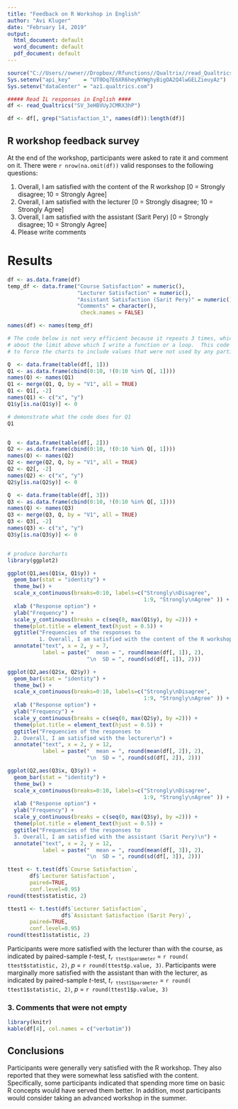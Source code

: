 ```yaml
---
title: "Feedback on R Workshop in English"
author: "Avi Kluger"
date: "February 14, 2019"
output:
  html_document: default
  word_document: default
  pdf_document: default
---
```


```r

source("C://Users//owner//Dropbox//Rfunctions//Qualtrix//read_Qualtrics.R")
Sys.setenv("api_key"    = "UT0Dq7E6XR6heyNYWghyBigOA2Q4lwGELZieuyAz")
Sys.setenv("dataCenter" = "az1.qualtrics.com")

##### Read IL responses in English ####
df <- read_Qualtrics("SV_3eHBVUyJCMRX3hP")

df <- df[, grep("Satisfaction_1", names(df)):length(df)]

```

## R workshop feedback survey

At the end of the workshop, participants were asked to rate it and comment on it.  There were `r nrow(na.omit(df))` valid responses to the following questions: 

1. Overall, I am satisfied with the content of the R workshop [0 = Strongly disagree; 10 = Strongly Agree]
2. Overall, I am satisfied with the lecturer [0 = Strongly disagree; 10 = Strongly Agree]
3. Overall, I am satisfied with the assistant (Sarit Pery) [0 = Strongly disagree; 10 = Strongly Agree]
4. Please write comments


# Results


```r

df <- as.data.frame(df)
temp_df <- data.frame("Course Satisfaction" = numeric(), 
                      "Lecturer Satisfaction" = numeric(),
                      "Assistant Satisfaction (Sarit Pery)" = numeric(),
                      "Comments" = character(),
                       check.names = FALSE)

names(df) <- names(temp_df)

# The code below is not very efficient because it repeats 3 times, which is 
# about the limit above which I write a function or a loop.  This code is needed
# to force the charts to include values that were not used by any participants.

Q  <- data.frame(table(df[, 1]))
Q1 <- as.data.frame(cbind(0:10, !(0:10 %in% Q[, 1])))
names(Q) <- names(Q1)
Q1 <- merge(Q1, Q, by = "V1", all = TRUE)
Q1 <- Q1[, -2]
names(Q1) <- c("x", "y")
Q1$y[is.na(Q1$y)] <- 0

# demonstrate what the code does for Q1
Q1


Q  <- data.frame(table(df[, 2]))
Q2 <- as.data.frame(cbind(0:10, !(0:10 %in% Q[, 1])))
names(Q) <- names(Q2)
Q2 <- merge(Q2, Q, by = "V1", all = TRUE)
Q2 <- Q2[, -2]
names(Q2) <- c("x", "y")
Q2$y[is.na(Q2$y)] <- 0

Q  <- data.frame(table(df[, 3]))
Q3 <- as.data.frame(cbind(0:10, !(0:10 %in% Q[, 1])))
names(Q) <- names(Q3)
Q3 <- merge(Q3, Q, by = "V1", all = TRUE)
Q3 <- Q3[, -2]
names(Q3) <- c("x", "y")
Q3$y[is.na(Q3$y)] <- 0


# produce barcharts
library(ggplot2)

ggplot(Q1,aes(Q1$x, Q1$y)) +  
  geom_bar(stat = "identity") +  
  theme_bw() +
  scale_x_continuous(breaks=0:10, labels=c("Strongly\nDisagree", 
                                           1:9, "Strongly\nAgree" )) +
  xlab ("Response option") +
  ylab("Frequency") +
  scale_y_continuous(breaks = c(seq(0, max(Q1$y), by =2))) +
  theme(plot.title = element_text(hjust = 0.5)) +
  ggtitle("Frequencies of the responses to
          1. Overall, I am satisfied with the content of the R workshop\n") +
  annotate("text", x = 2, y = 7, 
           label = paste("  mean = ", round(mean(df[, 1]), 2),
                         "\n  SD = ", round(sd(df[, 1]), 2)))

ggplot(Q2,aes(Q2$x, Q2$y)) +  
  geom_bar(stat = "identity") +  
  theme_bw() +
  scale_x_continuous(breaks=0:10, labels=c("Strongly\nDisagree", 
                                           1:9, "Strongly\nAgree" )) +
  xlab ("Response option") +
  ylab("Frequency") +
  scale_y_continuous(breaks = c(seq(0, max(Q2$y), by =2))) +
  theme(plot.title = element_text(hjust = 0.5)) +
  ggtitle("Frequencies of the responses to
  2. Overall, I am satisfied with the lecturer\n") +
  annotate("text", x = 2, y = 12, 
           label = paste("  mean = ", round(mean(df[, 2]), 2),
                         "\n  SD = ", round(sd(df[, 2]), 2)))

ggplot(Q2,aes(Q3$x, Q3$y)) +  
  geom_bar(stat = "identity") +  
  theme_bw() +
  scale_x_continuous(breaks=0:10, labels=c("Strongly\nDisagree", 
                                           1:9, "Strongly\nAgree" )) +
  xlab ("Response option") +
  ylab("Frequency") +
  scale_y_continuous(breaks = c(seq(0, max(Q3$y), by =2))) +
  theme(plot.title = element_text(hjust = 0.5)) +
  ggtitle("Frequencies of the responses to
  3. Overall, I am satisfied with the assistant (Sarit Pery)\n") +
  annotate("text", x = 2, y = 12, 
           label = paste("  mean = ", round(mean(df[, 3]), 2),
                         "\n  SD = ", round(sd(df[, 3]), 2)))
```




```r
ttest <- t.test(df$`Course Satisfaction`, 
       df$`Lecturer Satisfaction`, 
       paired=TRUE, 
       conf.level=0.95)
round(ttest$statistic, 2)

ttest1 <- t.test(df$`Lecturer Satisfaction`, 
                 df$`Assistant Satisfaction (Sarit Pery)`, 
       paired=TRUE, 
       conf.level=0.95)
round(ttest1$statistic, 2)

```

Participants were more satisfied with the lecturer than with the course, as indicated by paired-sample *t*-test, *t*~`r ttest$parameter`~ = `r round( ttest$statistic, 2)`, *p* = `r round(ttest$p.value, 3)`.  Participants were marginally more satisfied with the assistant than with the lecturer, as indicated by paired-sample *t*-test, *t*~`r ttest1$parameter`~ = `r round( ttest1$statistic, 2)`, *p* = `r round(ttest1$p.value, 3)`

### 3. Comments that were not empty 

```r
library(knitr)
kable(df[4], col.names = c("verbatim"))
```


## Conclusions
Participants were generally very satisfied with the R workshop.  They also reported that they were somewhat less satisfied with the content.  Specifically, some participants indicated that spending more time on basic R concepts would have served them better. In addition, most participants would consider taking an advanced workshop in the summer.

